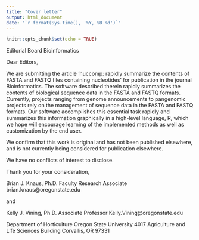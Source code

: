 ```yaml
---
title: "Cover letter"
output: html_document
date: "`r format(Sys.time(), '%Y, %B %d')`"
---
```


```r
knitr::opts_chunk$set(echo = TRUE)
```

Editorial Board Bioinformatics

Dear Editors,

We are submitting the article ‘nuccomp: rapidly summarize the contents of FASTA and FASTQ files containing nucleotides’ for publication in the journal Bioinformatics. The software described therein rapidly summarizes the contents of biological sequence data in the FASTA and FASTQ formats. Currently, projects ranging from genome announcements to pangenomic projects rely on the management of sequence data in the FASTA and FASTQ formats. Our software accomplishes this essential task rapidly and summarizes this information graphically in a high-level language, R, which we hope will encourage learning of the implemented methods as well as customization by the end user.


We confirm that this work is original and has not been published elsewhere, and is not currently being considered for publication elsewhere.


We have no conflicts of interest to disclose.


Thank you for your consideration,


Brian J. Knaus, Ph.D.
Faculty Research Associate
brian.knaus@oregonstate.edu

and

Kelly J. Vining, Ph.D.
Associate Professor
Kelly.Vining@oregonstate.edu

 
Department of Horticulture
Oregon State University
4017 Agriculture and Life Sciences Building
Corvallis, OR 97331

